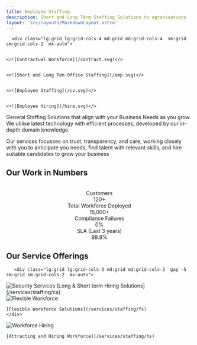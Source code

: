 ```yaml
---
title: Employee Staffing
description: Short and Long Term Staffing Solutions to ogranisations
layout: 'src/layouts/MarkdownLayout.astro'
---
```




      <div class="lg:grid lg:grid-cols-4 md:grid md:grid-cols-4  sm:grid sm:grid-cols-2  mx-auto">


    <>![Contractual Workforce](/contract.svg)</>

  
    <>![Short and Long Tem Office Staffing](/emp.svg)</>


    <>![Employee Staffing](/cv.svg)</>


    <>![Employee Hiring](/hire.svg)</>
    

  </div>




General Staffing Solutions that align with your Business Needs as you grow. We utilise latest technology with efficient processes, developed by our in-depth domain knowledge.

Our services focusses on trust, transparency, and care, working closely with you to anticipate you needs, find talent with relevant skills, and hire suitable candidates to grow your business

## Our Work in Numbers
<br/>
<center>
<div class="stats stats-vertical lg:stats-horizontal shadow">
  
  <div class="stat">
    <div class="stat-title">Customers</div>
    <div class="stat-value">120+</div>
  </div>
  
  <div class="stat">
    <div class="stat-title">Total Workforce Deployed</div>
    <div class="stat-value">15,000+</div>
  </div>
  
  <div class="stat">
    <div class="stat-title">Compliance Failures</div>
    <div class="stat-value">0%</div>
  </div>
  <div class="stat">
    <div class="stat-title">SLA (Last 3 years)</div>
    <div class="stat-value">99.8%</div>
  </div>
  
</div>

</center>

## Our Service Offerings


       <div class="lg:grid lg:grid-cols-3 md:grid md:grid-cols-3  gap -5 sm:grid sm:grid-cols-2  mx-auto">


<div>
   <Image src="/cont-staff.jpeg" alt="Security Services" width={300} height={300}/>
    [Long & Short term Hiring Solutions](/services/staffing/cs)
</div>
<div>
   <Image src="/flexible.webp" alt="Flexible Workforce" width={300} height={300}/>

    [Flexible Workforce Solutions](/services/staffing/fs) 
    </div>
<div>
     <Image src="/hiring.png" alt="Workforce Hiring" width={300} height={300}/>

    [Attracting and Hiring Workforce](/services/staffing/hs) 
</div>
  </div>

